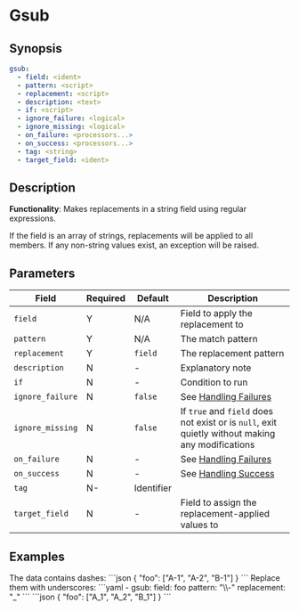 # Gsub

## Synopsis

```yaml {2-4}
gsub:
  - field: <ident>
  - pattern: <script>
  - replacement: <script>
  - description: <text>
  - if: <script>
  - ignore_failure: <logical>
  - ignore_missing: <logical>
  - on_failure: <processors...>
  - on_success: <processors...>
  - tag: <string>
  - target_field: <ident>
```

## Description

**Functionality**: Makes replacements in a string field using regular expressions.

If the field is an array of strings, replacements will be applied to all members. If any non-string values exist, an exception will be raised.

## Parameters

|Field|Required|Default|Description|
|---|---|---|---|
|`field`|Y|N/A|Field to apply the replacement to|
|`pattern`|Y|N/A|The match pattern|
|`replacement`|Y|`field`|The replacement pattern|
|`description`|N|-|Explanatory note|
|`if`|N|-|Condition to run|
|`ignore_failure`|N|`false`|See [Handling Failures](../handling-failures.mdx)|
|`ignore_missing`|N|`false`|If `true` and `field` does not exist or is `null`, exit quietly without making any modifications|
|`on_failure`|N|-|See [Handling Failures](../handling-failures.mdx)|
|`on_success`|N|-|See [Handling Success](../handling-success.mdx)|
|`tag`|N-|Identifier|
|`target_field`|N|-|Field to assign the replacement-applied values to|

## Examples

<ExampleGrid>
  <CommentCol>
    The data contains dashes:
  </CommentCol>
  <CodeCol>
    ```json
    {
      "foo": ["A-1", "A-2", "B-1"]
    }
    ```
  </CodeCol>

  <CommentCol>
    Replace them with underscores:
  </CommentCol>
  <CodeCol>
    ```yaml
    - gsub:
      field: foo
      pattern: "\\-"
      replacement: "_"
    ```
    ```json
    {
      "foo": ["A_1", "A_2", "B_1"]
    }
    ```
  </CodeCol>
</ExampleGrid>
